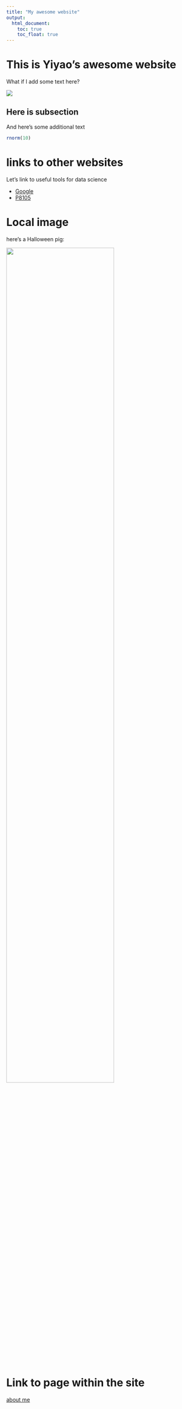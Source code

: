 ```yaml
---
title: "My awesome website"
output: 
  html_document:
    toc: true
    toc_float: true
---
```


# This is Yiyao's awesome website

What if I add some text here?

![](https://media.giphy.com/media/drXGoW1iudhKw/giphy.gif)

## Here is subsection

And here's some additional text

```r
rnorm(10)
```

# links to other websites

Let's link to useful tools for data science

* [Google](google.com)
* [P8105](p8105.com)

# Local image

here's a Halloween pig:

<img src="image/pig.jpg" style="width:75%">


# Link to page within the site

[about me](about.html)